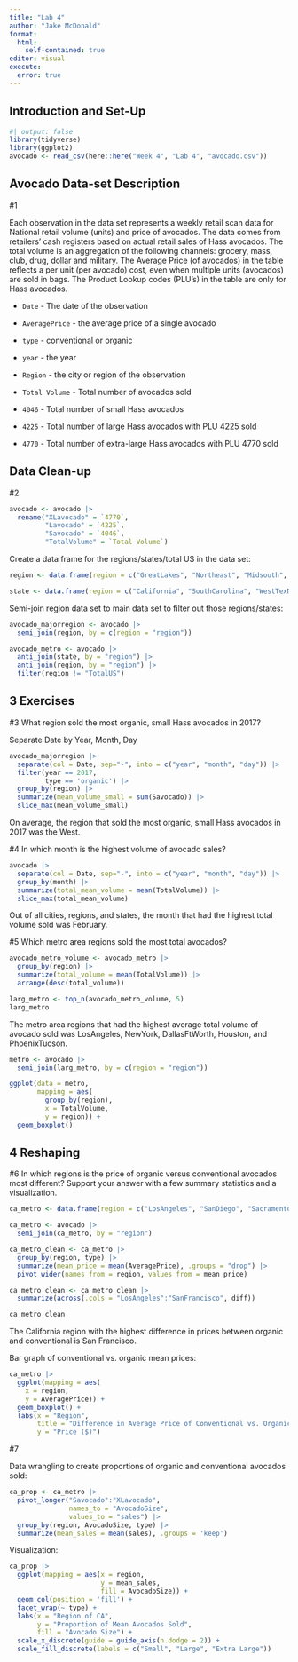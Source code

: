 ```yaml
---
title: "Lab 4"
author: "Jake McDonald"
format: 
  html:
    self-contained: true
editor: visual
execute: 
  error: true
---
```


## Introduction and Set-Up

```r
#| output: false
library(tidyverse)
library(ggplot2)
avocado <- read_csv(here::here("Week 4", "Lab 4", "avocado.csv"))
```

## Avocado Data-set Description

#1

Each observation in the data set represents a weekly retail scan data for National retail volume (units) and price of avocados. The data comes from retailers' cash registers based on actual retail sales of Hass avocados. The total volume is an aggregation of the following channels: grocery, mass, club, drug, dollar and military. The Average Price (of avocados) in the table reflects a per unit (per avocado) cost, even when multiple units (avocados) are sold in bags. The Product Lookup codes (PLU's) in the table are only for Hass avocados.

-   `Date` - The date of the observation

-   `AveragePrice` - the average price of a single avocado

-   `type` - conventional or organic

-   `year` - the year

-   `Region` - the city or region of the observation

-   `Total Volume` - Total number of avocados sold

-   `4046` - Total number of small Hass avocados

-   `4225` - Total number of large Hass avocados with PLU 4225 sold

-   `4770` - Total number of extra-large Hass avocados with PLU 4770 sold

## Data Clean-up

#2

```r
avocado <- avocado |> 
  rename("XLavocado" = `4770`,
         "Lavocado" = `4225`,
         "Savocado" = `4046`,
         "TotalVolume" = `Total Volume`)
```

Create a data frame for the regions/states/total US in the data set:

```r
region <- data.frame(region = c("GreatLakes", "Northeast", "Midsouth", "Plains", "Southeast", "SouthCentral", "West"))

state <- data.frame(region = c("California", "SouthCarolina", "WestTexNewMexico"))
```

Semi-join region data set to main data set to filter out those regions/states:

```r
avocado_majorregion <- avocado |> 
  semi_join(region, by = c(region = "region"))

avocado_metro <- avocado |> 
  anti_join(state, by = "region") |> 
  anti_join(region, by = "region") |> 
  filter(region != "TotalUS")
```

## 3 Exercises

#3 What region sold the most organic, small Hass avocados in 2017?

Separate Date by Year, Month, Day

```r
avocado_majorregion |> 
  separate(col = Date, sep="-", into = c("year", "month", "day")) |>
  filter(year == 2017,
         type == 'organic') |> 
  group_by(region) |> 
  summarize(mean_volume_small = sum(Savocado)) |> 
  slice_max(mean_volume_small)
```

On average, the region that sold the most organic, small Hass avocados in 2017 was the West.

#4 In which month is the highest volume of avocado sales?

```r
avocado |>
  separate(col = Date, sep="-", into = c("year", "month", "day")) |> 
  group_by(month) |> 
  summarize(total_mean_volume = mean(TotalVolume)) |> 
  slice_max(total_mean_volume)
```

Out of all cities, regions, and states, the month that had the highest total volume sold was February.

#5 Which metro area regions sold the most total avocados?

```r
avocado_metro_volume <- avocado_metro |> 
  group_by(region) |> 
  summarize(total_volume = mean(TotalVolume)) |> 
  arrange(desc(total_volume))

larg_metro <- top_n(avocado_metro_volume, 5)
larg_metro
```

The metro area regions that had the highest average total volume of avocado sold was LosAngeles, NewYork, DallasFtWorth, Houston, and PhoenixTucson.

```r
metro <- avocado |> 
  semi_join(larg_metro, by = c(region = "region"))

ggplot(data = metro, 
       mapping = aes(
         group_by(region),
         x = TotalVolume,
         y = region)) +
  geom_boxplot()
```

## 4 Reshaping

#6 In which regions is the price of organic versus conventional avocados most different? Support your answer with a few summary statistics and a visualization.

```r
ca_metro <- data.frame(region = c("LosAngeles", "SanDiego", "Sacramento", "SanFrancisco"))

ca_metro <- avocado |> 
  semi_join(ca_metro, by = "region")

ca_metro_clean <- ca_metro |> 
  group_by(region, type) |> 
  summarize(mean_price = mean(AveragePrice), .groups = "drop") |> 
  pivot_wider(names_from = region, values_from = mean_price) 

ca_metro_clean <- ca_metro_clean |> 
  summarize(across(.cols = "LosAngeles":"SanFrancisco", diff))

ca_metro_clean
```

The California region with the highest difference in prices between organic and conventional is San Francisco.

Bar graph of conventional vs. organic mean prices:

```r
ca_metro |> 
  ggplot(mapping = aes(
    x = region,
    y = AveragePrice)) +
  geom_boxplot() +
  labs(x = "Region",
       title = "Difference in Average Price of Conventional vs. Organic Avocados",
       y = "Price ($)")
```

#7

Data wrangling to create proportions of organic and conventional avocados sold:

```r
ca_prop <- ca_metro |> 
  pivot_longer("Savocado":"XLavocado", 
               names_to = "AvocadoSize",
               values_to = "sales") |> 
  group_by(region, AvocadoSize, type) |> 
  summarize(mean_sales = mean(sales), .groups = 'keep')
```

Visualization:

```r
ca_prop |>
  ggplot(mapping = aes(x = region,
                       y = mean_sales,
                       fill = AvocadoSize)) +
  geom_col(position = 'fill') +
  facet_wrap(~ type) +
  labs(x = "Region of CA",
       y = "Proportion of Mean Avocados Sold",
       fill = "Avocado Size") +
  scale_x_discrete(guide = guide_axis(n.dodge = 2)) +
  scale_fill_discrete(labels = c("Small", "Large", "Extra Large"))
```
